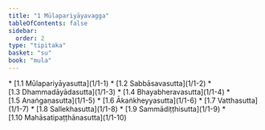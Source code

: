 ```yaml
---
title: "1 Mūlapariyāyavagga"
tableOfContents: false
sidebar:
  order: 2
type: "tipitaka"
basket: "su"
book: "mula"
---
```



<DynamicBreadcrumb />



<TableOfContents book="mula" section="1">
* [1.1 Mūlapariyāyasutta](1/1-1)
* [1.2 Sabbāsavasutta](1/1-2)
* [1.3 Dhammadāyādasutta](1/1-3)
* [1.4 Bhayabheravasutta](1/1-4)
* [1.5 Anaṅgaṇasutta](1/1-5)
* [1.6 Ākaṅkheyyasutta](1/1-6)
* [1.7 Vatthasutta](1/1-7)
* [1.8 Sallekhasutta](1/1-8)
* [1.9 Sammādiṭṭhisutta](1/1-9)
* [1.10 Mahāsatipaṭṭhānasutta](1/1-10)
</TableOfContents>